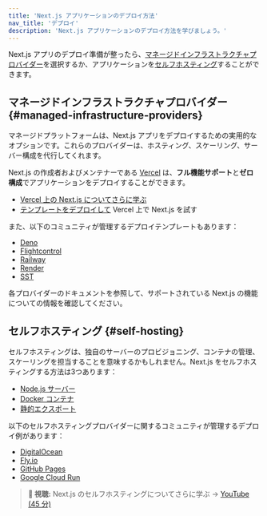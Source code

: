 ```yaml
---
title: 'Next.js アプリケーションのデプロイ方法'
nav_title: 'デプロイ'
description: 'Next.js アプリケーションのデプロイ方法を学びましょう。'
---
```


Next.js アプリのデプロイ準備が整ったら、[マネージドインフラストラクチャプロバイダー](#managed-infrastructure-providers)を選択するか、アプリケーションを[セルフホスティング](#self-hosting)することができます。

## マネージドインフラストラクチャプロバイダー {#managed-infrastructure-providers}

マネージドプラットフォームは、Next.js アプリをデプロイするための実用的なオプションです。これらのプロバイダーは、ホスティング、スケーリング、サーバー構成を代行してくれます。

Next.js の作成者およびメンテナーである [Vercel](https://vercel.com/docs/frameworks/nextjs?utm_source=next-site&utm_medium=docs&utm_campaign=next-website) は、**フル機能サポート**と**ゼロ構成**でアプリケーションをデプロイすることができます。

- [Vercel 上の Next.js についてさらに学ぶ](https://vercel.com/docs/frameworks/nextjs?utm_source=next-site&utm_medium=docs&utm_campaign=next-website)
- [テンプレートをデプロイして](https://vercel.com/templates/next.js?utm_source=next-site&utm_medium=docs&utm_campaign=next-website) Vercel 上で Next.js を試す

また、以下のコミュニティが管理するデプロイテンプレートもあります：

- [Deno](https://github.com/nextjs/deploy-deno)
- [Flightcontrol](https://github.com/nextjs/deploy-flightcontrol)
- [Railway](https://github.com/nextjs/deploy-railway)
- [Render](https://github.com/nextjs/deploy-render)
- [SST](https://github.com/nextjs/deploy-sst)

各プロバイダーのドキュメントを参照して、サポートされている Next.js の機能についての情報を確認してください。

## セルフホスティング {#self-hosting}

セルフホスティングは、独自のサーバーのプロビジョニング、コンテナの管理、スケーリングを担当することを意味するかもしれません。Next.js をセルフホスティングする方法は3つあります：

- [Node.js サーバー](/docs/app/building-your-application/deploying#nodejs-server)
- [Docker コンテナ](/docs/app/building-your-application/deploying#docker-image)
- [静的エクスポート](/docs/app/building-your-application/deploying#static-html-export)

以下のセルフホスティングプロバイダーに関するコミュニティが管理するデプロイ例があります：

- [DigitalOcean](https://github.com/nextjs/deploy-digitalocean)
- [Fly.io](https://github.com/nextjs/deploy-fly)
- [GitHub Pages](https://github.com/nextjs/deploy-github-pages)
- [Google Cloud Run](https://github.com/nextjs/deploy-google-cloud-run)

> **🎥 視聴:** Next.js のセルフホスティングについてさらに学ぶ → [YouTube (45 分)](https://www.youtube.com/watch?v=sIVL4JMqRfc)
